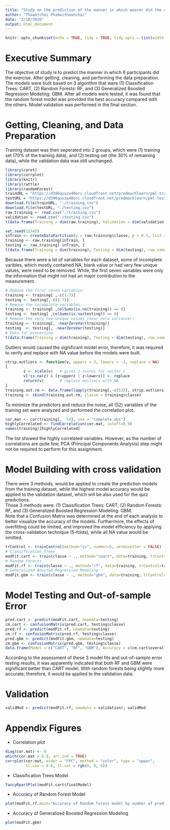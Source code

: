 ```yaml
---
title: "Study on the prediction of the manner in which wearer did the exercise"
author: "Thawatchai Phakwithoonchai"
date: "2/10/2020"
output: html_document
---
```


```r
knitr::opts_chunk$set(echo = TRUE, tidy = TRUE, tidy.opts = list(width.cutoff = 60))
```

# Executive Summary  
The objective of study is to predict the manner in which 6 participants did the exercise. After getting, cleaning, and performing the data preparation. The models were built based on 3 algorithm that were (1) Classification Trees: CART, (2) Random Forests: RF, and (3) Generalized Boosted Regression Modeling: GBM. After all models were tested, it was found that the random forest model was provided the best accuracy compared with the others. Model validation was performed in the final section.

# Getting, Cleaning, and Data Preparation  
Training dataset was then seperated into 2 groups, which were (1) training set (70% of the training data), and (2) testing set (the 30% of remaining data), while the validation data was still unchanged.

``` r
library(caret)
library(corrplot)
library(knitr)
library(rattle)
library(randomForest)
trainURL = "https://d396qusza40orc.cloudfront.net/predmachlearn/pml-training.csv"
testURL = "https://d396qusza40orc.cloudfront.net/predmachlearn/pml-testing.csv"
download.file(trainURL, "./training.csv")
download.file(testURL, "./testing.csv")
raw.training <- read.csv("./training.csv")
validation <- read.csv("./testing.csv")
t(data.frame(Training = dim(raw.training), Validation = dim(validation), row.names = c("Observations", "Variables")))
```

``` r
set.seed(12345)
inTrain <- createDataPartition(y = raw.training$classe, p = 0.7, list = FALSE)
training <- raw.training[inTrain, ]
testing <- raw.training[-inTrain, ]
t(data.frame(Training = dim(training), Testing = dim(testing), row.names = c("Observations", "Variables")))
```

Because there were a lot of variables for each dataset, some of incomplete varibles, which mostly contained NA, blank value or had very few unique values, were need to be removed. While, the first seven variables were only the information that might not had an major contribution to the measurement.

``` r
# Remove the first seven variables:  
training <- training[ ,-c(1:7)]
testing <- testing[,-c(1:7)] 
# Remove the incomplete variables:  
training <- training[ ,colSums(is.na(training)) == 0]
testing <- testing[ ,colSums(is.na(testing)) == 0]
# Remove the very few unique values (near zero variance):
training <- training[, -nearZeroVar(training)]
testing  <- testing[, -nearZeroVar(testing)]
# Data for processing
t(data.frame(Training = dim(training), Testing = dim(testing), row.names = c("Observations", "Variables")))
```

Outliers would caused the significant model error, therefore, it was required to verify and replace with NA value before the models were built.

``` r
strip.outliers <- function(v, upperz = 3, lowerz = -3, replace = NA) 
{
        z <- scale(v)   # gives z-scores for vector v
        v[!is.na(z) & (z>upperz | z<lowerz)] <- replace
        return(v)       # replace outliers with NA
}  
training.out.rm <- data.frame(lapply(training[,-c(53)], strip.outliers))
training <- cbind(training.out.rm, classe = training$classe)
```

To minimize the predictors and reduce the noise, all (52) variables of the training set were analyzed and performed the correlation plot.  

``` r
cor.mat <- cor(training[, -53], use = "complete.obs")
highlyCorrelated <- findCorrelation(cor.mat, cutoff=0.9)
names(training)[highlyCorrelated]
```

The list showed the highly correlated variables. However, as the number of correlations are quite few, PCA (Principal Components Analysis) step might not be required to perform for this assignment.  

# Model Building with cross validation  
There were 3 methods, would be applied to create the prediction models from the training dataset, while the highest model accuracy would be applied to the validation dataset, which will be also used for the quiz predictions.  
Those 3 methods were: (1) Classification Trees: CART, (2) Random Forests: RF, and (3) Generalized Boosted Regression Modeling: GBM.  
Note that a Confusion Matrix was determined at the end of each analysis to better visualize the accuracy of the models. Furthermore, the effects of overfitting could be limited, and improved the model efficiency by applying the cross-validation technique (5-folds), while all NA value would be omitted.

``` r
trControl <- trainControl(method="cv", number=5, verboseIter = FALSE)
# Classification Trees
modFit.cart <- train(classe ~ ., method="rpart", data=training, trControl=trControl, na.action = na.omit)
# Random Forests
modFit.rf <- train(classe ~ ., method="rf", data=training, trControl=trControl, na.action = na.omit)
# Generalized Boosted Regression Modeling
modFit.gbm <- train(classe ~ ., method="gbm", data=training, trControl=trControl, na.action = na.omit)
```

# Model Testing and Out-of-sample Error  

``` r
pred.cart <- predict(modFit.cart, newdata=testing)
cm.cart <- confusionMatrix(pred.cart, testing$classe)
pred.rf <- predict(modFit.rf, newdata=testing)
cm.rf <- confusionMatrix(pred.rf, testing$classe)
pred.gbm <- predict(modFit.gbm, newdata=testing)
cm.gbm <- confusionMatrix(pred.gbm, testing$classe)
data.frame(Model = c("CART", "RF", "GBM"), Accuracy = c(cm.cart$overall[1], cm.rf$overall[1], cm.gbm$overall[1]))
```

According to the assessment of these 3 model fits and out-of-sample error testing results, it was apparently indicated that both RF and GBM were significant better than CART model. With random forests being slightly more accurate; therefore, it would be applied to the validation data.

# Validation

``` r
validMod <- predict(modFit.rf, newdata = validation); validMod
```

# Appendix Figures  

*  Correlation plot

``` r
diag(cor.mat) <- 0
which(cor.mat > 0.9, arr.ind = TRUE)
corrplot(cor.mat, order = "FPC", method = "color", type = "upper",
         tl.cex = 0.6, tl.col = rgb(0, 0, 0))
```

* Classification Trees Model  

``` r
fancyRpartPlot(modFit.cart$finalModel)
```

* Accuracy of Random Forest Model  

``` r
plot(modFit.rf,main="Accuracy of Random forest model by number of predictors")
```

* Accuracy of Generalized Boosted Regression Modeling  

``` r
plot(modFit.gbm)
```